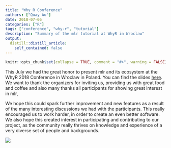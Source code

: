 ```yaml
---
title: "Why R Conference"
authors: ["Quay Au"]
date: 2018-07-05
categories: ["R"]
tags: ["conference", "why-r", "tutorial"]
description: "Summary of the mlr tutorial at WhyR in Wroclaw"
output:
  distill::distill_article:
    self_contained: false
---
```


```r
knitr::opts_chunk$set(collapse = TRUE, comment = "#>", warning = FALSE)
```

This July we had the great honor to present mlr and its ecosystem at the WhyR 2018 Conference in Wroclaw in Poland.
You can find the slides [here](https://github.com/mlr-org/mlr-outreach).
We want to thank the organizers for inviting us, providing us with great food and coffee and also many thanks all participants for showing great interest in mlr, 

We hope this could spark further improvement and new features as a result of the many interesting discussions we had with the participants.
This really encouraged us to work harder, in order to create an even better software.
We also hope this created interest in participating and contributing to our project, as the community really thrives on knowledge and experience of a very diverse set of people and backgrounds. 

![](pic.jpg)



